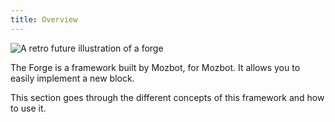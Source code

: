 ```yaml
---
title: Overview
---
```


<Frame style={{ maxWidth: '400px' }}>
  <img
    src="/images/contribute/the-forge.png"
    alt="A retro future illustration of a forge"
  />
</Frame>

The Forge is a framework built by Mozbot, for Mozbot. It allows you to easily implement a new block.

This section goes through the different concepts of this framework and how to use it.
